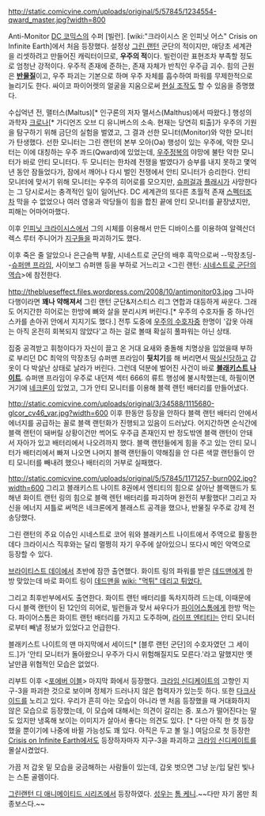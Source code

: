 http://static.comicvine.com/uploads/original/5/57845/1234554-qward_master.jpg?width=800

Anti-Monitor
[[DC 코믹스]]의 수퍼 [빌런]. [wiki:"크라이시스 온 인피닛 어스" Crisis on Infinite Earth]에서 처음 등장했다.
설정상 [[그린 랜턴]] 군단의 적이지만, 애당초 세계관을 리셋하려고 만들어진 캐릭터이므로, '''우주의 적'''이다.
빌런이란 표현조차 부족할 정도로 엄청난 강적이다. 우주적 존재에 준하는, 존재 자체가 반칙인 우주급 괴수.
힘의 근원은 '''[[반물질]]'''이고, 우주 파괴는 기본으로 하며 우주 자체를 흡수하여 파워를 무제한적으로 늘리기도 한다. 싸이코 파이어렛의 얼굴을 지움으로써 [[현실 조작]]도 할 수 있음을 증명했다.  

수십억년 전, 맬터스(Maltus)[* 인구론의 저자 맬서스(Malthus)에서 따왔다.] 행성의 과학자 [[크로나]][* 가디언즈 오브 디 유니버스의 소속. 현재는 당연히 퇴출]가 우주의 기원을 탐구하기 위해 금단의 실험을 벌였고, 그 결과 선한 모니터(Monitor)와 악한 모니터가 탄생했다. 선한 모니터는 그린 랜턴의 본부 오아(Oa) 행성이 있는 우주에, 악한 모니터는 이에 대칭하는 우주 콰드(Qward)에 있었는데, [[우주정복]]의 야망에 불탄 악한 모니터가 바로 안티 모니터다.
두 모니터는 한차례 전쟁을 벌였다가 승부를 내지 못하고 몇억년 동안 잠들었다가, 잠에서 깨어나 다시 벌인 전쟁에서 안티 모니터가 승리한다. 안티 모니터에 맞서기 위해 모니터는 우주의 히어로를 모으지만, [[슈퍼걸]]과 [[플래시]]가 사망한다는 그 당시로서는 충격적인 일이 일어난다.
DC 세계관의 또다른 초월적 존재 [[스펙터]]조차 막을 수 없었으나 여러 영웅과 악당들이 힘을 합친 끝에 안티 모니터를 끝장냈지만, 피해는 어마어마했다.

이후 [[인피닛 크라이시스]]에서 그의 시체를 이용해서 만든 디바이스를 이용하여 알렉산더 렉스 루터 주니어가 [[지구]]들을 파괴하기도 했다.

이후 죽은 줄 알았으나 은근슬쩍 부활, 시네스트로 군단의 배후 흑막으로써 --막장초딩--[[슈퍼맨 프라임]], 사이보그 슈퍼맨 등을 부하로 거느리고 <그린 랜턴: [[시네스트로 군단의 역습]]>에 참전한다.

http://theblueseffect.files.wordpress.com/2008/10/antimonitor03.jpg
그나마 다행이라면 '''꽤나 약해져서''' 그린 랜턴 군단&저스티스 리그 연합과 대등하게 싸운다. 그래도 어지간한 히어로는 한방에 뼈와 살을 분리시켜 버린다.[* 우주의 수호자들 중 하나인 스카를 손아귀 안에서 지지기도 했다.] 전투 도중에 [[우주의 수호자]]중 한명이 '갑옷 아래는 아직 온전히 회복되지 않았다'고 하는 걸로 볼때 확실히 풀파워는 아닌 상태. 
 
집중 공격받고 휘청이다가 자신이 끌고 온 거대 요새와 충돌해 치명상을 입었을때 부하로 부리던 DC 최악의 막장초딩 슈퍼맨 프라임이 '''뒷치기'''를 해 버리면서 [[떡실신]]당하고 갑옷이 다 박살난 상태로 날라가 버린다. 그런데 덕분에 벌어진 사건이 바로 '''[[블래키스트 나이트]]'''. 
슈퍼맨 프라임이 우주로 내던져 섹터 666의 류트 행성에 불시착했는데, 하필이면 거기에 [[네크론]]이 있었고, 그가 안티 모니터를 이용해 블랙 랜턴 배터리를 만들어냈다.

http://static.comicvine.com/uploads/original/3/34588/1115680-glcor_cv46_var.jpg?width=600
이후 한동안 등장을 안하다 블랙 랜턴 배터리 안에서 에너지를 공급하는 꼴로 블랙 랜턴화가 진행되고 있음이 드러났다. 어지간하면 순식간에 블랙 랜턴이 돼버릴 상황이건만 썩어도 우주급 존재인지 반 정도밖엔 블랙 랜턴이 안돼서 자아가 있고 배터리에서 나오려까지 했다. 블랙 랜턴들에게 힘을 주고 있는 안티 모니터가 배터리에서 빠져 나오면 나머지 블랙 랜턴들이 약해짐을 안 다른 색깔 랜턴들이 안티 모니터를 빼내려 했으나 배터리의 거부로 실패했다.

http://static.comicvine.com/uploads/original/5/57845/1171257-burn002.jpg?width=600
그리고 블래키스트 나이트 8권에서 엔티티의 힘으로 살아난 블랙핸드가 토해낸 화이트 랜턴 링의 힘으로 블랙 렌턴 배터리를 파괴하며 완전히 부활했다! 그리고 자신을 에너지 셔틀로 써먹은 네크론에게 블래스트 공격을 했으나, 반물질 우주로 강제 전송당했다.

그린 랜턴의 주요 이슈인 시네스트로 코어 워와 블래키스트 나이트에서 주역으로 활동한데다 크라이시스 직후와는 달리 멀쩡히 자기 우주에 살아있으니 또다시 메인 악역으로 등장할 수 있다.

[[브라이티스트 데이]]에서 초반에 잠깐 출연했다. 화이트 링의 파워를 받은 [[데드맨]]에게 한방 맞았는데 바로 화이트 링이 [[데드맨]]을 [[wiki: "먹튀" 데리고 튀었다.]]

그리고 최후반부에서도 출연한다. 화이트 랜턴 배터리를 독차지하려 드는데, 이때문에 다시 블랙 랜턴이 된 12인의 히어로, 빌런들과 맞서 싸우다가 [[파이어스톰]]에게 한방 먹는다. 파이어스톰은 화이트 랜턴 배터리를 가지고 도주하며, [[라이프 엔티티]]는 안티 모니터로부터 빼낼 정보가 있었다고 언급한다.

블래키스트 나이트의 맨 마지막에서 세이드[* [블루 랜턴 군단]의 수호자였던 그 세이드.]가 '안티 모니터가 돌아왔으니 우주가 다시 위험해질지도 모른다.'라고 말했지만 옛날만큼 위협적인 모습은 없었다.

리부트 이후 <[[포에버 이블]]> 마지막 화에서 등장했다. [[크라임 신디케이트]]의 고향인 지구-3을 파괴한 것으로 보이며 정체가 드러나지 않은 협력자가 있는듯 하다. 또한 [[다크사이드(DC코믹스)|다크사이드]]를 노리고 있다. 우리가 흔히 아는 모습이 아니라 맨 처음 등장했을 때 거대화하지 않은 모습으로 등장했는데, 이 모습에 대해서는 의견이 갈리는 중. 포스가 떨어진다는 말도 있지만 냉혹해 보이는 이미지가 살아서 좋다는 의견도 있다. [* 다만 아직 한 컷 등장했을 뿐이기에 나중에 바뀔 가능성도 꽤 있다. 아직은 두고 볼 일.] 여담으로 첫 등장한 [[Crisis on Infinite Earth]]에서도 등장하자마자 지구-3을 파괴하고 [[크라임 신디케이트]]를 몰살시켰었다.



가끔 저 갑옷 밑 모습을 궁금해하는 사람들이 있는데, 갑옷 벗으면 그냥 눈/입 달린 빛나는 스톤 골렘이다.

[[그린랜턴 디 애니메이티드 시리즈]]에서 등장하였다. [[성우]]는 [[톰 케니]].~~다만 자기 몸만 최종보스다.~~
